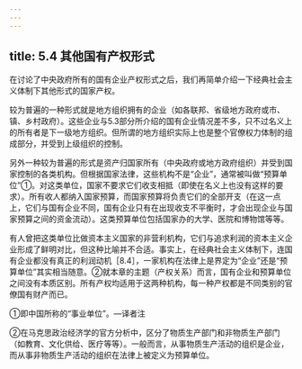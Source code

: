 ```yaml
---
---
---
```

title: 5.4 其他国有产权形式
---



在讨论了中央政府所有的国有企业产权形式之后，我们再简单介绍一下经典社会主义体制下其他形式的国家产权。

较为普遍的一种形式就是地方组织拥有的企业（如各联邦、省级地方政府或市、镇、乡村政府）。这些企业与5.3部分所介绍的国有企业情况差不多，只不过名义上的所有者是下一级地方组织。但所谓的地方组织实际上也是整个官僚权力体制的组成部分，并受到上级组织的控制。

另外一种较为普遍的形式是资产归国家所有（中央政府或地方政府组织）并受到国家控制的各类机构。但根据国家法律，这些机构不是“企业”，通常被叫做“预算单位”①。对这类单位，国家不要求它们收支相抵（即使在名义上也没有这样的要求）。所有收人都纳入国家预算，而国家预算将负责它们的全部开支（在这一点上，它们与国有企业不同，国有企业只有在出现收支不平衡时，才会出现企业与国家预算之间的资金流动）。这类预算单位包括国家办的大学、医院和博物馆等等。

有人曾把这类单位比做资本主义国家的非营利机构，它们与追求利润的资本主义企业形成了鲜明对比，但这种比喻并不合适。事实上，在经典社会主义体制下，连国有企业都没有真正的利润动机［8.4］，一家机构在法律上是界定为“企业”还是“预算单位”其实相当随意。②就本章的主题（产权关系）而言，国有企业和预算单位之间没有本质区别。所有产权均适用于这两种机构，每一种产权都是不同类别的官僚国有财产而已。

①即中国所称的“事业单位”。—译者注

②在马克思政治经济学的官方分析中，区分了物质生产部门和非物质生产部门（如教育、文化供给、医疗等等）。一般而言，从事物质生产活动的组织是企业，而从事非物质生产活动的组织在法律上被定义为预算单位。